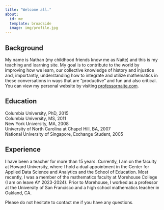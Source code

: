 ```yaml
---
title: "Welcome all."
about:
  id: me
  template: broadside
  image: img/profile.jpg
---
```


:::{#me}

## Background

My name is Nathan (my childhood friends know me as Naite) and this is my teaching and learning site. My goal is to contribute to the world by improving how we learn, our collective knowledge of history and injustice and, importantly, understanding how to integrate and utilize mathematics in these conversations in ways that are "productive" and fun and also critical. You can view my personal website by visiting [professornaite.com](https://professornaite.com).

## Education

| Columbia University, PhD, 2015
| Columbia University, MS, 2011
| New York University, MA, 2008
| University of North Carolina at Chapel Hill, BA, 2007
| National University of Singapore, Exchange Student, 2005

## Experience

I have been a teacher for more than 15 years. Currently, I am on the faculty at Howard University, where I hold a dual appointment in the Center for Applied Data Science and Analytics and the School of Education. Most recently, I was a member of the mathematics faculty at Morehouse College (I am on leave AY 2023-2024). Prior to Morehouse, I worked as a professor at the University of San Francisco and a high school mathematics teacher in Oakland, CA.

:::

Please do not hesitate to contact me if you have any questions.
